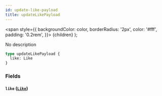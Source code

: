 ```yaml
---
id: update-like-payload
title: updateLikePayload
---
```


<span
style={{
      backgroundColor: color,
      borderRadius: '2px',
      color: '#fff',
      padding: '0.2rem',
    }}>
{children}
</span>
);

No description

```graphql
type updateLikePayload {
  like: Like
}
```

### Fields

#### `like` ([`Like`](/v1/objects/like))
